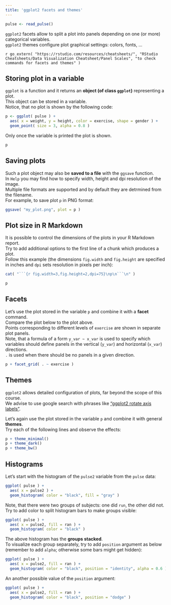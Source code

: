 ```yaml
---
title: 'ggplot2 facets and themes'
---
```


```r
pulse <- read_pulse() 
```

`ggplot2` facets allow to split a plot into panels depending on one (or more) categorical variables.  
`ggplot2` themes configure plot graphical settings: colors, fonts, ...

`r go_extern( "https://rstudio.com/resources/cheatsheets/", "RStudio Cheatsheets/Data Visualization Cheatsheet/Panel Scales", "to check commands for facets and themes" )`

## Storing plot in a variable

`ggplot` is a function and it returns an **object (of class `ggplot`)** representing a plot.  
This object can be stored in a variable.  
Notice, that no plot is shown by the following code:
```r
p <- ggplot( pulse ) +
  aes( x = weight, y = height, color = exercise, shape = gender ) +
  geom_point( size = 3, alpha = 0.8 )
```

Only once the variable is printed the plot is shown.
```r
p
```

## Saving plots

Such a plot object may also be **saved to a file** with the `ggsave` function.  
In `Help` you may find how to specify width, height and dpi resolution of the image.  
Multiple file formats are supported and by default they are detrmined from the filename.  
For example, to save plot `p` in PNG format:
```r
ggsave( "my_plot.png", plot = p )
```

## Plot size in R Markdown

It is possible to control the dimensions of the plots in your R Markdown report.  
Try to add additional options to the first line of a chunk which produces a plot.  
Follow this example (the dimensions `fig.width` and `fig.height` are specified in inches and `dpi` sets resolution in pixels per inch): 

````r
cat( "```{r fig.width=3,fig.height=2,dpi=75}\np\n```\n" )
````
```r
p
```

## Facets

Let's use the plot stored in the variable `p` and combine it with a **facet** command.  
Compare the plot below to the plot above.  
Points corresponding to different levels of `exercise` are shown in separate plot panels.  
Note, that a formula of a form `y_var ~ x_var` is used to specify which variables should define panels in the vertical (`y_var`) and horizontal (`x_var`) directions.  
`.` is used when there should be no panels in a given direction.
```r
p + facet_grid( . ~ exercise )
```

## Themes

`ggplot2` allows detailed configuration of plots, far beyond the scope of this course.  
We advise to use google search with phrases like ["ggplot2 rotate axis labels"](https://www.google.com/search?q=ggplot+rotate+axis+labels).

Let's again use the plot stored in the variable `p` and combine it with general **themes**.  
Try each of the following lines and observe the effects:
```r
p + theme_minimal()
p + theme_dark()
p + theme_bw()
```

## Histograms

Let's start with the histogram of the `pulse2` variable from the `pulse` data:
```r
ggplot( pulse ) +
  aes( x = pulse2 ) +
  geom_histogram( color = "black", fill = "gray" )
```

Note, that there were two groups of subjects: one did `run`, the other did not.  
Try to add color to split histogram bars to make groups visible:
```r
ggplot( pulse ) +
  aes( x = pulse2, fill = ran ) +
  geom_histogram( color = "black" )
```

The above histogram has the **groups stacked**.  
To visualize each group separately, try to add `position` argument as below (remember to add `alpha`; otherwise some bars might get hidden):
```r
ggplot( pulse ) +
  aes( x = pulse2, fill = ran ) +
  geom_histogram( color = "black", position = "identity", alpha = 0.6 )
```


An another possible value of the `position` argument:
```r
ggplot( pulse ) +
  aes( x = pulse2, fill = ran ) +
  geom_histogram( color = "black", position = "dodge" )
```
